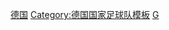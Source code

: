 {{National squad
|name      = 1934年世界杯足球赛德国参赛名单
|bg        = white
|fg        = black
|bordercolor=black
 | country   = 德国
 | flagvar   = 1933
|team link = 德国国家足球队
|comp link = 1934年世界杯足球赛
|comp      = 1934年世界杯足球赛（季军）
|p1=[[汉斯·雅各布|雅各布]]
|p2=[[雅各布·本德尔|本德尔]]
|p3=[[恩斯特·阿尔布雷希特|阿尔布雷希特]]
|p4=[[维利·布施|布施]]
|p5=[[埃德蒙·科嫩|科嫩]]
|p6=[[弗朗茨·迪纳特|迪纳特]]
|p7=[[鲁道夫·格拉姆利希|格拉姆利希]]
|p8=[[西格蒙德·哈林格|哈林格]]
|p9=[[马蒂亚斯·海德曼|海德曼]]
|p10=[[卡尔·霍曼|霍曼]]
|p11=[[保罗·雅内斯|雅内斯]]
|p12=[[弗里茨·布赫洛|布赫洛]]
|p13=[[斯坦尼斯劳斯·科别尔斯基|科别尔斯基]]
|p14=[[维利巴尔德·克雷斯|克雷斯]]
|p15=[[恩斯特·莱纳|莱纳]]
|p16=[[赖因霍尔德·明岑贝格|明岑贝格]] 
|p17=[[鲁道夫·诺亚克|诺亚克]]
|p18=[[汉斯·施瓦茨|施瓦茨]]
|p19=[[奥托·西夫林|西夫林]]
|p20=[[约瑟夫·施特雷布|施特雷布]]
|p21=[[弗里茨·谢潘|谢潘]]
|p22=[[保罗·杰林斯基|杰林斯基]]
|coach=[[奥托·内尔茨|内尔茨]]
}}<noinclude>[[Category:1934年世界杯足球赛参赛名单模板|德国]]
[[Category:德国国家足球队模板]]
[[Category:國際足協世界盃德國參賽名單導航模板|G]]
</noinclude>